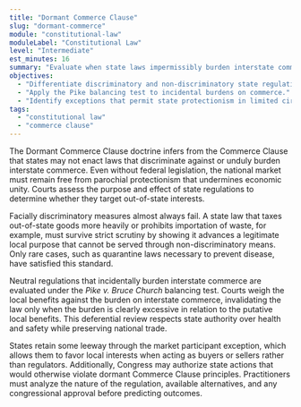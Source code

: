 ```yaml
---
title: "Dormant Commerce Clause"
slug: "dormant-commerce"
module: "constitutional-law"
moduleLabel: "Constitutional Law"
level: "Intermediate"
est_minutes: 16
summary: "Evaluate when state laws impermissibly burden interstate commerce in the absence of federal regulation."
objectives:
  - "Differentiate discriminatory and non-discriminatory state regulations of commerce."
  - "Apply the Pike balancing test to incidental burdens on commerce."
  - "Identify exceptions that permit state protectionism in limited circumstances."
tags:
  - "constitutional law"
  - "commerce clause"
---
```


The Dormant Commerce Clause doctrine infers from the Commerce Clause that states may not enact laws that discriminate against or unduly burden interstate commerce. Even without federal legislation, the national market must remain free from parochial protectionism that undermines economic unity. Courts assess the purpose and effect of state regulations to determine whether they target out-of-state interests.

Facially discriminatory measures almost always fail. A state law that taxes out-of-state goods more heavily or prohibits importation of waste, for example, must survive strict scrutiny by showing it advances a legitimate local purpose that cannot be served through non-discriminatory means. Only rare cases, such as quarantine laws necessary to prevent disease, have satisfied this standard.

Neutral regulations that incidentally burden interstate commerce are evaluated under the *Pike v. Bruce Church* balancing test. Courts weigh the local benefits against the burden on interstate commerce, invalidating the law only when the burden is clearly excessive in relation to the putative local benefits. This deferential review respects state authority over health and safety while preserving national trade.

States retain some leeway through the market participant exception, which allows them to favor local interests when acting as buyers or sellers rather than regulators. Additionally, Congress may authorize state actions that would otherwise violate dormant Commerce Clause principles. Practitioners must analyze the nature of the regulation, available alternatives, and any congressional approval before predicting outcomes.
